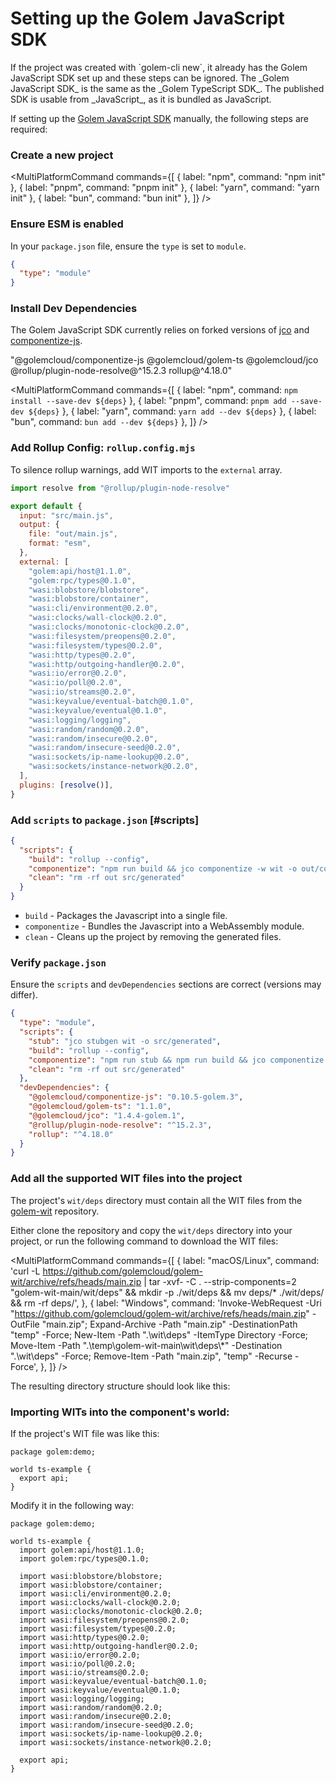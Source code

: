 
# Setting up the Golem JavaScript SDK

<Callout type="warning">
  If the project was created with `golem-cli new`, it already has the Golem JavaScript SDK set up
  and these steps can be ignored.
</Callout>

<Callout type="info">
  The _Golem JavaScript SDK_ is the same as the _Golem TypeScript SDK_. The published SDK is usable
  from _JavaScript_, as it is bundled as JavaScript.
</Callout>

If setting up the [Golem JavaScript SDK](https://github.com/golemcloud/golem-ts) manually, the following steps are required:

<Steps>

### Create a new project

<MultiPlatformCommand
  commands={[
    { label: "npm", command: "npm init" },
    { label: "pnpm", command: "pnpm init" },
    { label: "yarn", command: "yarn init" },
    { label: "bun", command: "bun init" },
  ]}
/>

### Ensure ESM is enabled

In your `package.json` file, ensure the `type` is set to `module`.

```json filename="package.json" {2} copy
{
  "type": "module"
}
```

### Install Dev Dependencies

The Golem JavaScript SDK currently relies on forked versions of [jco](https://github.com/golemcloud/jco) and [componentize-js](https://github.com/golemcloud/ComponentizeJS).

  "@golemcloud/componentize-js @golemcloud/golem-ts @golemcloud/jco @rollup/plugin-node-resolve@^15.2.3 rollup@^4.18.0"

<MultiPlatformCommand
  commands={[
    { label: "npm", command: `npm install --save-dev ${deps}` },
    { label: "pnpm", command: `pnpm add --save-dev ${deps}` },
    { label: "yarn", command: `yarn add --dev ${deps}` },
    { label: "bun", command: `bun add --dev ${deps}` },
  ]}
/>

### Add Rollup Config: `rollup.config.mjs`

To silence rollup warnings, add WIT imports to the `external` array.

```js filename="rollup.config.mjs" {10} copy
import resolve from "@rollup/plugin-node-resolve"

export default {
  input: "src/main.js",
  output: {
    file: "out/main.js",
    format: "esm",
  },
  external: [
    "golem:api/host@1.1.0",
    "golem:rpc/types@0.1.0",
    "wasi:blobstore/blobstore",
    "wasi:blobstore/container",
    "wasi:cli/environment@0.2.0",
    "wasi:clocks/wall-clock@0.2.0",
    "wasi:clocks/monotonic-clock@0.2.0",
    "wasi:filesystem/preopens@0.2.0",
    "wasi:filesystem/types@0.2.0",
    "wasi:http/types@0.2.0",
    "wasi:http/outgoing-handler@0.2.0",
    "wasi:io/error@0.2.0",
    "wasi:io/poll@0.2.0",
    "wasi:io/streams@0.2.0",
    "wasi:keyvalue/eventual-batch@0.1.0",
    "wasi:keyvalue/eventual@0.1.0",
    "wasi:logging/logging",
    "wasi:random/random@0.2.0",
    "wasi:random/insecure@0.2.0",
    "wasi:random/insecure-seed@0.2.0",
    "wasi:sockets/ip-name-lookup@0.2.0",
    "wasi:sockets/instance-network@0.2.0",
  ],
  plugins: [resolve()],
}
```

### Add `scripts` to `package.json` [#scripts]

```json filename="package.json" {3-5} copy
{
  "scripts": {
    "build": "rollup --config",
    "componentize": "npm run build && jco componentize -w wit -o out/component_name.wasm out/main.js",
    "clean": "rm -rf out src/generated"
  }
}
```

- `build` - Packages the Javascript into a single file.
- `componentize` - Bundles the Javascript into a WebAssembly module.
- `clean` - Cleans up the project by removing the generated files.

### Verify `package.json`

Ensure the `scripts` and `devDependencies` sections are correct (versions may differ).

```json filename="package.json"
{
  "type": "module",
  "scripts": {
    "stub": "jco stubgen wit -o src/generated",
    "build": "rollup --config",
    "componentize": "npm run stub && npm run build && jco componentize -w wit -o out/component_name.wasm out/main.js",
    "clean": "rm -rf out src/generated"
  },
  "devDependencies": {
    "@golemcloud/componentize-js": "0.10.5-golem.3",
    "@golemcloud/golem-ts": "1.1.0",
    "@golemcloud/jco": "1.4.4-golem.1",
    "@rollup/plugin-node-resolve": "^15.2.3",
    "rollup": "^4.18.0"
  }
}
```

### Add all the supported WIT files into the project

The project's `wit/deps` directory must contain all the WIT files from the [golem-wit](https://github.com/golemcloud/golem-wit/tree/main/wit/deps) repository.

Either clone the repository and copy the `wit/deps` directory into your project, or run the following command to download the WIT files:

<MultiPlatformCommand
  commands={[
    {
      label: "macOS/Linux",
      command:
        'curl -L https://github.com/golemcloud/golem-wit/archive/refs/heads/main.zip | tar -xvf- -C . --strip-components=2 "golem-wit-main/wit/deps" && mkdir -p ./wit/deps && mv deps/* ./wit/deps/ && rm -rf deps/',
    },
    {
      label: "Windows",
      command:
        'Invoke-WebRequest -Uri "https://github.com/golemcloud/golem-wit/archive/refs/heads/main.zip" -OutFile "main.zip"; Expand-Archive -Path "main.zip" -DestinationPath "temp" -Force; New-Item -Path ".\\wit\\deps" -ItemType Directory -Force; Move-Item -Path ".\\temp\\golem-wit-main\\wit\\deps\\*" -Destination ".\\wit\\deps" -Force; Remove-Item -Path "main.zip", "temp" -Recurse -Force',
    },
  ]}
/>

The resulting directory structure should look like this:

<AllWitDeps />

### Importing WITs into the component's world:

If the project's WIT file was like this:

```wit
package golem:demo;

world ts-example {
  export api;
}
```

Modify it in the following way:

```wit
package golem:demo;

world ts-example {
  import golem:api/host@1.1.0;
  import golem:rpc/types@0.1.0;

  import wasi:blobstore/blobstore;
  import wasi:blobstore/container;
  import wasi:cli/environment@0.2.0;
  import wasi:clocks/wall-clock@0.2.0;
  import wasi:clocks/monotonic-clock@0.2.0;
  import wasi:filesystem/preopens@0.2.0;
  import wasi:filesystem/types@0.2.0;
  import wasi:http/types@0.2.0;
  import wasi:http/outgoing-handler@0.2.0;
  import wasi:io/error@0.2.0;
  import wasi:io/poll@0.2.0;
  import wasi:io/streams@0.2.0;
  import wasi:keyvalue/eventual-batch@0.1.0;
  import wasi:keyvalue/eventual@0.1.0;
  import wasi:logging/logging;
  import wasi:random/random@0.2.0;
  import wasi:random/insecure@0.2.0;
  import wasi:random/insecure-seed@0.2.0;
  import wasi:sockets/ip-name-lookup@0.2.0;
  import wasi:sockets/instance-network@0.2.0;

  export api;
}
```

</Steps>
